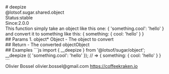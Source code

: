 <div class="docmap-mdx">
# deepize
<div class="_namespace">@lotsof.sugar.shared.object</div>
<div class="_metas">
<div class="_status"><span class="_status-label">Status:</span><span class="_status-value -stable">stable</span></div>
<div class="_since"><span class="_since-label">Since:</span><span class="_since-value">2.0.0</span></div>
</div>
<div class="_description">
This function simply take an object like this one:
{
'something.cool': 'hello'
}
and convert it to something like this:
{
something: {
cool: 'hello'
}
}
</div>
<div class="_params">
## Params
1. <span class="_name">object<span class="_required">*</span></span><span class="_default"></span> <span class="_type">Object</span>
   - The object to convert
</div>
<div class="_return">
## Return
- <span class="_description">The converted object</span><span class="_default"></span><span class="_type">Object</span>
</div>
<div class="_examples">
## Examples
```js
import { __deepize } from '@lotsof/sugar/object';
__deepize ({ 'something.cool': 'hello' }); // => { something: { cool: 'hello' } }
```
</div>
<div class="_author">
<span class="_name">Olivier Bossel</span>
<span class="_email">olivier.bossel@gmail.com</span>
<a href="https://coffeekraken.io" target="_blank" class="_url">https://coffeekraken.io</a>
</div>
</div>